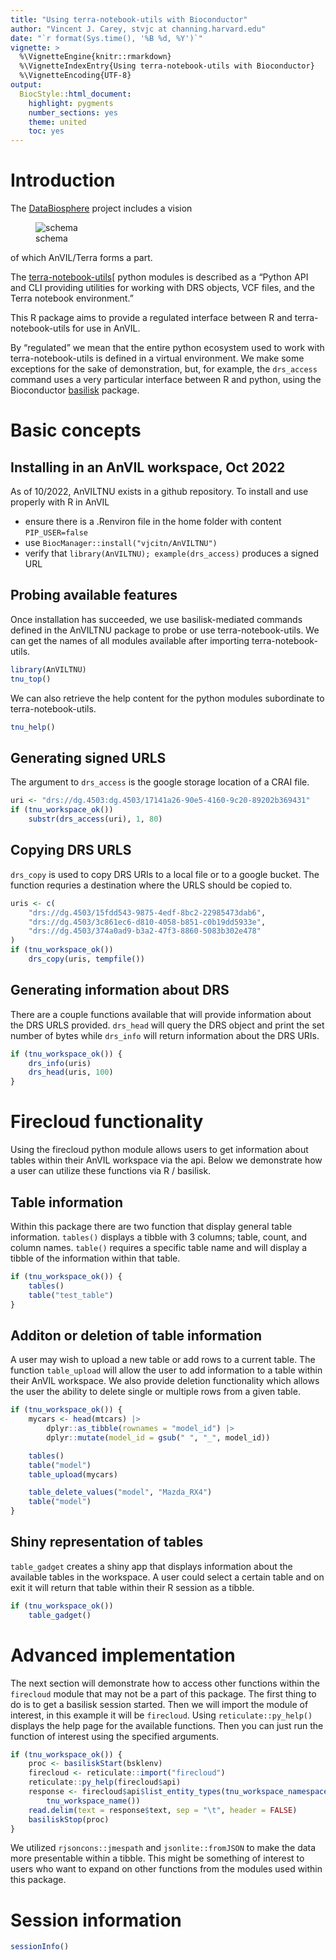```yaml
---
title: "Using terra-notebook-utils with Bioconductor"
author: "Vincent J. Carey, stvjc at channing.harvard.edu"
date: "`r format(Sys.time(), '%B %d, %Y')`"
vignette: >
  %\VignetteEngine{knitr::rmarkdown}
  %\VignetteIndexEntry{Using terra-notebook-utils with Bioconductor}
  %\VignetteEncoding{UTF-8}
output:
  BiocStyle::html_document:
    highlight: pygments
    number_sections: yes
    theme: united
    toc: yes
---
```


# Introduction

The [DataBiosphere][] project includes a vision

![schema](https://raw.githubusercontent.com/vjcitn/AnVILTNU/main/databiosfig.jpg)

of which AnVIL/Terra forms a part.

[DataBiosphere]: https://www.databiosphere.org

The [terra-notebook-utils][ python modules is described as a "Python
API and CLI providing utilities for working with DRS objects, VCF
files, and the Terra notebook environment."

[terra-notebook-utils]: https://github.com/DataBiosphere/terra-notebook-utils

This R package aims to provide a regulated interface between R and
terra-notebook-utils for use in AnVIL.

By "regulated" we mean that the entire python ecosystem used to work
with terra-notebook-utils is defined in a virtual environment.  We
make some exceptions for the sake of demonstration, but, for example,
the `drs_access` command uses a very particular interface between R
and python, using the Bioconductor [basilisk][] package.

[basilisk]: https://bioconductor.org/packages/basilisk

# Basic concepts

## Installing in an AnVIL workspace, Oct 2022

As of 10/2022, AnVILTNU exists in a github repository.  To install and
use properly with R in AnVIL

- ensure there is a .Renviron file in the home folder with content
  `PIP_USER=false`
- use `BiocManager::install("vjcitn/AnVILTNU")`
- verify that `library(AnVILTNU); example(drs_access)` produces a
  signed URL

## Probing available features

Once installation has succeeded, we use basilisk-mediated commands
defined in the AnVILTNU package to probe or use terra-notebook-utils.
We can get the names of all modules available after importing
terra-notebook-utils.

```r
library(AnVILTNU)
tnu_top()
```

We can also retrieve the help content for the python modules
subordinate to terra-notebook-utils.

```r
tnu_help()
```

## Generating signed URLS

The argument to `drs_access` is the google storage location of a CRAI
file.

```r
uri <- "drs://dg.4503:dg.4503/17141a26-90e5-4160-9c20-89202b369431"
if (tnu_workspace_ok())
    substr(drs_access(uri), 1, 80)
```

## Copying DRS URLS

`drs_copy` is used to copy DRS URIs to a local file or to a google bucket. The
function requries a destination where the URLS should be copied to.

```r
uris <- c(
    "drs://dg.4503/15fdd543-9875-4edf-8bc2-22985473dab6",
    "drs://dg.4503/3c861ec6-d810-4058-b851-c0b19dd5933e",
    "drs://dg.4503/374a0ad9-b3a2-47f3-8860-5083b302e478"
)
if (tnu_workspace_ok())
    drs_copy(uris, tempfile())
```

## Generating information about DRS

There are a couple functions available that will provide information about the
DRS URLS provided. `drs_head` will query the DRS object and print the set number
of bytes while `drs_info` will return information about the DRS URIs.

```r
if (tnu_workspace_ok()) {
    drs_info(uris)
    drs_head(uris, 100)
}
```

# Firecloud functionality

Using the firecloud python module allows users to get information about tables
within their AnVIL workspace via the api. Below we demonstrate how a user can
utilize these functions via R / basilisk.

## Table information

Within this package there are two function that display general table
information. `tables()` displays a tibble with 3 columns; table, count, and
column names. `table()` requires a specific table name and will display a tibble
of the information within that table.

```r
if (tnu_workspace_ok()) {
    tables()
    table("test_table")
}
```

## Additon or deletion of table information

A user may wish to upload a new table or add rows to a current table. The
function `table_upload` will allow the user to add information to a table within
their AnVIL workspace. We also provide deletion functionality which allows the
user the ability to delete single or multiple rows from a given table.

```r
if (tnu_workspace_ok()) {
    mycars <- head(mtcars) |>
        dplyr::as_tibble(rownames = "model_id") |>
        dplyr::mutate(model_id = gsub(" ", "_", model_id))

    tables()
    table("model")
    table_upload(mycars)

    table_delete_values("model", "Mazda_RX4")
    table("model")
}
```

## Shiny representation of tables

`table_gadget` creates a shiny app that displays information about the available
tables in the workspace. A user could select a certain table and on exit it will
return that table within their R session as a tibble.

```r
if (tnu_workspace_ok())
    table_gadget()
```

# Advanced implementation

The next section will demonstrate how to access other functions within the
`firecloud` module that may not be a part of this package. The first
thing to do is to get a basilisk session started. Then we will import the module
of interest, in this example it will be `firecloud`. Using
`reticulate::py_help()` displays the help page for the available functions.
Then you can just run the function of interest using the specified arguments.

```r
if (tnu_workspace_ok()) {
    proc <- basiliskStart(bsklenv)
    firecloud <- reticulate::import("firecloud")
    reticulate::py_help(firecloud$api)
    response <- firecloud$api$list_entity_types(tnu_workspace_namespace(),
        tnu_workspace_name())
    read.delim(text = response$text, sep = "\t", header = FALSE)
    basiliskStop(proc)
}
```

We utilized `rjsoncons::jmespath` and `jsonlite::fromJSON` to make the data more
presentable within a tibble. This might be something of interest to users who
want to expand on other functions from the modules used within this package.

# Session information

```r
sessionInfo()
```
